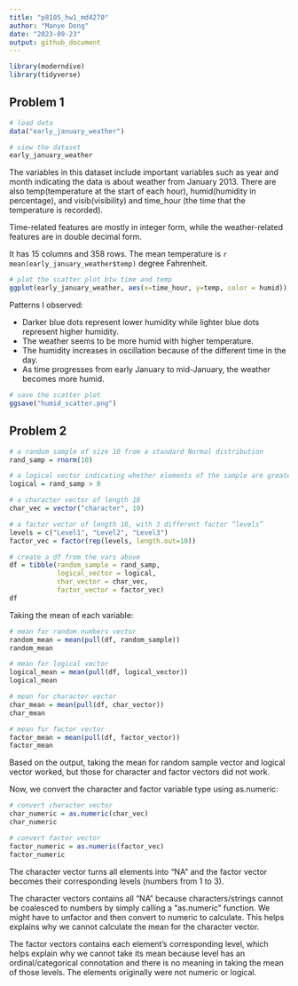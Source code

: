 ```yaml
---
title: "p8105_hw1_md4270"
author: "Manye Dong"
date: "2023-09-23"
output: github_document
---
```

```r
library(moderndive)
library(tidyverse)
```

## Problem 1
```r
# load data
data("early_january_weather")
```

```r
# view the dataset
early_january_weather

```
The variables in this dataset include important variables such as year and month indicating the data is about weather from January 2013. There are also temp(temperature at the start of each hour), humid(humidity in percentage), and visib(visibility) and time_hour (the time that the temperature is recorded).

Time-related features are mostly in integer form, while the weather-related features are in double decimal form.

It has 15 columns and 358 rows. The mean temperature is `r mean(early_january_weather$temp)` degree Fahrenheit.

```r
# plot the scatter plot btw time and temp
ggplot(early_january_weather, aes(x=time_hour, y=temp, color = humid)) + geom_point()
```

Patterns I observed:

* Darker blue dots represent lower humidity while lighter blue dots represent higher humidity.
* The weather seems to be more humid with higher temperature. 
* The humidity increases in oscillation because of the different time in the day.
* As time progresses from early January to mid-January, the weather becomes more humid.

```r
# save the scatter plot
ggsave("humid_scatter.png")
```


## Problem 2
```r
# a random sample of size 10 from a standard Normal distribution
rand_samp = rnorm(10)
```
```r
# a logical vector indicating whether elements of the sample are greater than 0
logical = rand_samp > 0
```
```r
# a character vector of length 10
char_vec = vector("character", 10)
```
```r
# a factor vector of length 10, with 3 different factor “levels”
levels = c("Level1", "Level2", "Level3")
factor_vec = factor(rep(levels, length.out=10))
```
```r
# create a df from the vars above
df = tibble(random_sample = rand_samp, 
            logical_vector = logical,  
            char_vector = char_vec, 
            factor_vector = factor_vec)
df
```

Taking the mean of each variable:
```r
# mean for random numbers vector
random_mean = mean(pull(df, random_sample))
random_mean
```
```r
# mean for logical vector
logical_mean = mean(pull(df, logical_vector))
logical_mean
```
```r
# mean for character vector
char_mean = mean(pull(df, char_vector))
char_mean
```
```r
# mean for factor vector
factor_mean = mean(pull(df, factor_vector))
factor_mean
```

Based on the output, taking the mean for random sample vector and logical vector worked, but those for character and factor vectors did not work.

Now, we convert the character and factor variable type using as.numeric:
```r
# convert character vector
char_numeric = as.numeric(char_vec)
char_numeric

# convert factor vector
factor_numeric = as.numeric(factor_vec)
factor_numeric
```

The character vector turns all elements into "NA" and the factor vector becomes their corresponding levels (numbers from 1 to 3). 

The character vectors contains all "NA" because characters/strings cannot be coalesced to numbers by simply calling a "as.numeric" function. We might have to unfactor and then convert to numeric to calculate. This helps explains why we cannot calculate the mean for the character vector. 

The factor vectors contains each element's corresponding level, which helps explain why we cannot take its mean because level has an ordinal/categorical connotation and there is no meaning in taking the mean of those levels. The elements originally were not numeric or logical.